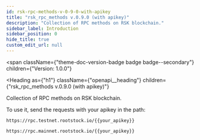 ```yaml
---
id: rsk-rpc-methods-v-0-9-0-with-apikey
title: "rsk_rpc_methods v.0.9.0 (with apikey)"
description: "Collection of RPC methods on RSK blockchain."
sidebar_label: Introduction
sidebar_position: 0
hide_title: true
custom_edit_url: null
---
```



<span
  className={"theme-doc-version-badge badge badge--secondary"}
  children={"Version: 1.0.0"}
>
</span>

<Heading
  as={"h1"}
  className={"openapi__heading"}
  children={"rsk_rpc_methods v.0.9.0 (with apikey)"}
>
</Heading>



Collection of RPC methods on RSK blockchain.  

To use it, send the requests with your apikey in the path:

`https://rpc.testnet.rootstock.io/{{your_apikey}}`

`https://rpc.mainnet.rootstock.io/{{your_apikey}}`


      
